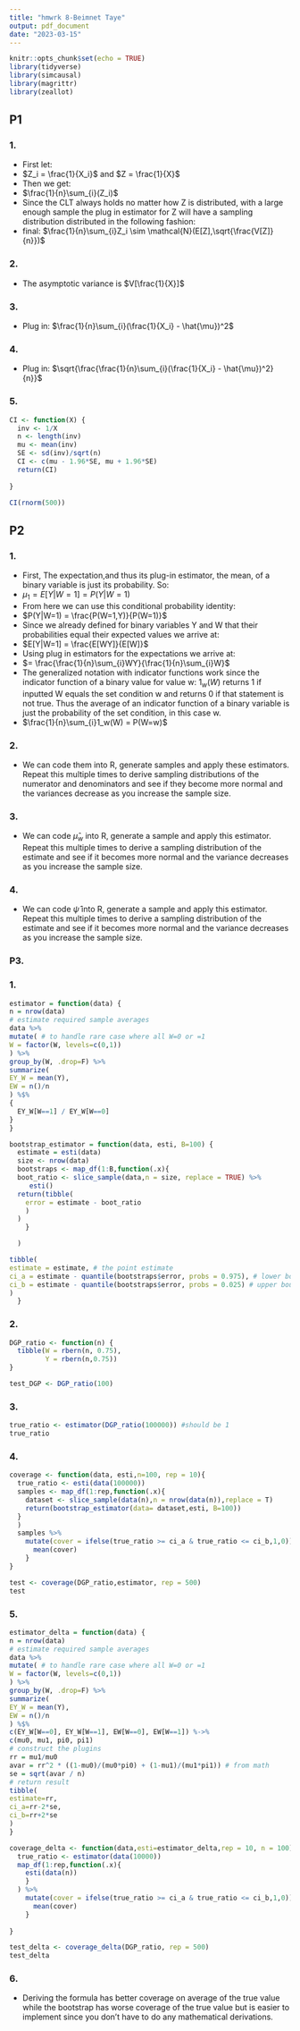 ```yaml
---
title: "hmwrk 8-Beimnet Taye"
output: pdf_document
date: "2023-03-15"
---
```


```r
knitr::opts_chunk$set(echo = TRUE)
library(tidyverse)
library(simcausal)
library(magrittr)
library(zeallot)
```

## P1

### 1.

-   First let:
-   $Z_i = \frac{1}{X_i}$ and $Z = \frac{1}{X}$
-   Then we get:
-   $\frac{1}{n}\sum_{i}(Z_i)$
-   Since the CLT always holds no matter how Z is distributed, with a large enough sample the plug in estimator for Z will have a sampling distribution distributed in the following fashion:
-   final: $\frac{1}{n}\sum_{i}Z_i \sim \mathcal{N}(E[Z],\sqrt{\frac{V[Z]}{n}})$

### 2.

-   The asymptotic variance is $V[\frac{1}{X}]$

### 3.

-   Plug in: $\frac{1}{n}\sum_{i}(\frac{1}{X_i} - \hat{\mu})^2$

### 4.

-   Plug in: $\sqrt{\frac{\frac{1}{n}\sum_{i}(\frac{1}{X_i} - \hat{\mu})^2}{n}}$

### 5.

```r

CI <- function(X) {
  inv <- 1/X
  n <- length(inv)
  mu <- mean(inv)
  SE <- sd(inv)/sqrt(n)
  CI <- c(mu - 1.96*SE, mu + 1.96*SE)
  return(CI)
  
}

CI(rnorm(500))

```

## P2

### 1.

-   First, The expectation,and thus its plug-in estimator, the mean, of a binary variable is just its probability. So:
-   $\mu_1=E[Y|W=1] = P(Y|W=1)$
-   From here we can use this conditional probability identity:
-   $P(Y|W=1) = \frac{P(W=1,Y)}{P(W=1)}$
-   Since we already defined for binary variables Y and W that their probabilities equal their expected values we arrive at:
-   $E[Y|W=1] = \frac{E[WY]}{E[W]}$
-   Using plug in estimators for the expectations we arrive at:
-   $= \frac{\frac{1}{n}\sum_{i}WY}{\frac{1}{n}\sum_{i}W}$
-   The generalized notation with indicator functions work since the indicator function of a binary value for value w: $1_w(W)$ returns 1 if inputted W equals the set condition w and returns 0 if that statement is not true. Thus the average of an indicator function of a binary variable is just the probability of the set condition, in this case w.
-   $\frac{1}{n}\sum_{i}1_w(W) = P(W=w)$

### 2.

-   We can code them into R, generate samples and apply these estimators. Repeat this multiple times to derive sampling distributions of the numerator and denominators and see if they become more normal and the variances decrease as you increase the sample size.

### 3.

-   We can code $\hat{\mu}_w$ into R, generate a sample and apply this estimator. Repeat this multiple times to derive a sampling distribution of the estimate and see if it becomes more normal and the variance decreases as you increase the sample size.

### 4.

-   We can code $\hat{\psi}$ into R, generate a sample and apply this estimator. Repeat this multiple times to derive a sampling distribution of the estimate and see if it becomes more normal and the variance decreases as you increase the sample size.

### P3.

### 1.

```r
estimator = function(data) {
n = nrow(data)
# estimate required sample averages
data %>%
mutate( # to handle rare case where all W=0 or =1
W = factor(W, levels=c(0,1))
) %>%
group_by(W, .drop=F) %>%
summarize(
EY_W = mean(Y),
EW = n()/n
) %$%
{
  EY_W[W==1] / EY_W[W==0]
}
}

```

```r
bootstrap_estimator = function(data, esti, B=100) {
  estimate = esti(data)
  size <- nrow(data)
  bootstraps <- map_df(1:B,function(.x){
  boot_ratio <- slice_sample(data,n = size, replace = TRUE) %>% 
     esti()
  return(tibble(
    error = estimate - boot_ratio
    )
  )
    }

  )

tibble(
estimate = estimate, # the point estimate
ci_a = estimate - quantile(bootstraps$error, probs = 0.975), # lower bound of the CI
ci_b = estimate - quantile(bootstraps$error, probs = 0.025) # upper bound of the CI
)  
  }


```

### 2.

```r
DGP_ratio <- function(n) {
  tibble(W = rbern(n, 0.75),
         Y = rbern(n,0.75))
}

test_DGP <- DGP_ratio(100)
```

### 3.

```r
true_ratio <- estimator(DGP_ratio(100000)) #should be 1
true_ratio
```

### 4.

```r
coverage <- function(data, esti,n=100, rep = 10){
  true_ratio <- esti(data(100000))
  samples <- map_df(1:rep,function(.x){
    dataset <- slice_sample(data(n),n = nrow(data(n)),replace = T)
    return(bootstrap_estimator(data= dataset,esti, B=100))
  }
  )
  samples %>% 
    mutate(cover = ifelse(true_ratio >= ci_a & true_ratio <= ci_b,1,0)) %$% {
      mean(cover)
    }
}

test <- coverage(DGP_ratio,estimator, rep = 500)
test

```

### 5.

```r
estimator_delta = function(data) {
n = nrow(data)
# estimate required sample averages
data %>%
mutate( # to handle rare case where all W=0 or =1
W = factor(W, levels=c(0,1))
) %>%
group_by(W, .drop=F) %>%
summarize(
EY_W = mean(Y),
EW = n()/n
) %$%
c(EY_W[W==0], EY_W[W==1], EW[W==0], EW[W==1]) %->%
c(mu0, mu1, pi0, pi1)
# construct the plugins
rr = mu1/mu0
avar = rr^2 * ((1-mu0)/(mu0*pi0) + (1-mu1)/(mu1*pi1)) # from math
se = sqrt(avar / n)
# return result
tibble(
estimate=rr,
ci_a=rr-2*se,
ci_b=rr+2*se
)
}

coverage_delta <- function(data,esti=estimator_delta,rep = 10, n = 100) {
  true_ratio <- estimator(data(10000))
  map_df(1:rep,function(.x){
    esti(data(n))
    }
  ) %>% 
    mutate(cover = ifelse(true_ratio >= ci_a & true_ratio <= ci_b,1,0)) %$% {
      mean(cover)
    }
  
}

test_delta <- coverage_delta(DGP_ratio, rep = 500)
test_delta
```

### 6.

-   Deriving the formula has better coverage on average of the true value while the bootstrap has worse coverage of the true value but is easier to implement since you don't have to do any mathematical derivations.
